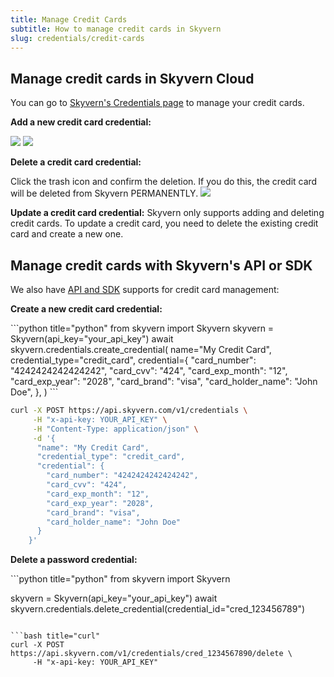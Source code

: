 ```yaml
---
title: Manage Credit Cards
subtitle: How to manage credit cards in Skyvern
slug: credentials/credit-cards
---
```


## Manage credit cards in Skyvern Cloud
You can go to [Skyvern's Credentials page](https://app.skyvern.com/credentials) to manage your credit cards.


**Add a new credit card credential:**

<img src="../images/credential_management/add_credit_card.png" />

<img src="../images/credential_management/add_credit_card_detail.png" />

**Delete a credit card credential:**

Click the trash icon and confirm the deletion. If you do this, the credit card will be deleted from Skyvern PERMANENTLY.
<img src="../images/credential_management/delete_credit_card.png" />

**Update a credit card credential:**
<Warning>Skyvern only supports adding and deleting credit cards. To update a credit card, you need to delete the existing credit card and create a new one.</Warning>

## Manage credit cards with Skyvern's API or SDK
We also have [API and SDK](/api-reference/api-reference/credentials/create-credential) supports for credit card management:

**Create a new credit card credential:**

<CodeBlocks>
```python title="python"
from skyvern import Skyvern
skyvern = Skyvern(api_key="your_api_key")
await skyvern.credentials.create_credential(
    name="My Credit Card",
    credential_type="credit_card",
    credential={
        "card_number": "4242424242424242",
        "card_cvv": "424",
        "card_exp_month": "12",
        "card_exp_year": "2028",
        "card_brand": "visa",
        "card_holder_name": "John Doe",
    },
)
```

```bash title="curl"
curl -X POST https://api.skyvern.com/v1/credentials \
     -H "x-api-key: YOUR_API_KEY" \
     -H "Content-Type: application/json" \
     -d '{
      "name": "My Credit Card",
      "credential_type": "credit_card",
      "credential": {
        "card_number": "4242424242424242",
        "card_cvv": "424",
        "card_exp_month": "12",
        "card_exp_year": "2028",
        "card_brand": "visa",
        "card_holder_name": "John Doe"
      }
    }'
```
</CodeBlocks>

**Delete a password credential:**

<CodeBlocks>
```python title="python"
from skyvern import Skyvern

skyvern = Skyvern(api_key="your_api_key")
await skyvern.credentials.delete_credential(credential_id="cred_123456789")
```

```bash title="curl"
curl -X POST https://api.skyvern.com/v1/credentials/cred_1234567890/delete \
	 -H "x-api-key: YOUR_API_KEY"
```
</CodeBlocks>
